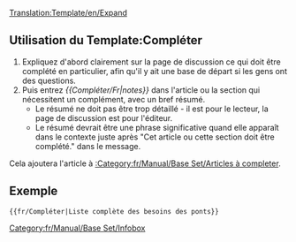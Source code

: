 <noinclude>[[Translation:Template/en/Expand]]</noinclude>{{fr/Fenêtre de message| type  = annonce
| image = en/Manual/Base Set/Paper-plus.png
| texte = Cet article ou cette section doit être '''complété'''.<br/>{{{1|}}}
<div style="font-size: 80%">
*Vous pouvez trouver plus d'informations sur ce qui doit faire exactement dans la [[Talk:{{PAGENAME}}|discussion]] pour cet article.
*N'oubliez pas d'utiliser le [[fr/Wiki/Manuel de Style|manuel de style]].
*Supprimer ce modèle une fois que l'article a été complété.
</div>
}}<includeonly>{{{2|[[Category:fr/Manual/Base Set/Articles à completer]]}}}</includeonly><noinclude>

==Utilisation du Template:Compléter==
#Expliquez d'abord clairement sur la page de discussion ce qui doit être complété en particulier, afin qu'il y ait une base de départ si les gens ont des questions.
#Puis entrez ''<nowiki>{{</nowiki>Compléter/Fr|notes<nowiki>}}</nowiki>'' dans l'article ou la section qui nécessitent un complément, avec un bref résumé.
#*Le résumé ne doit pas être trop détaillé - il est pour le lecteur, la page de discussion est pour l'éditeur.
#*Le résumé devrait être une phrase significative quand elle apparaît dans le contexte juste après "Cet article ou cette section doit être complété." dans le message.

Cela ajoutera l'article à [[:Category:fr/Manual/Base Set/Articles à completer]].

==Exemple==
<pre>{{fr/Compléter|Liste complète des besoins des ponts}}</pre>
{{fr/Compléter|Liste complète des besoins des ponts|2=}}

[[Category:fr/Manual/Base Set/Infobox]]</noinclude>